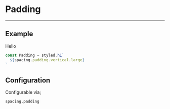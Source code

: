 
# Padding

---

## Example

<Padding>Hello</Padding>

```js
const Padding = styled.h1`
  ${spacing.padding.vertical.large}
`
```

## Configuration

Configurable via;

```
spacing.padding
```
